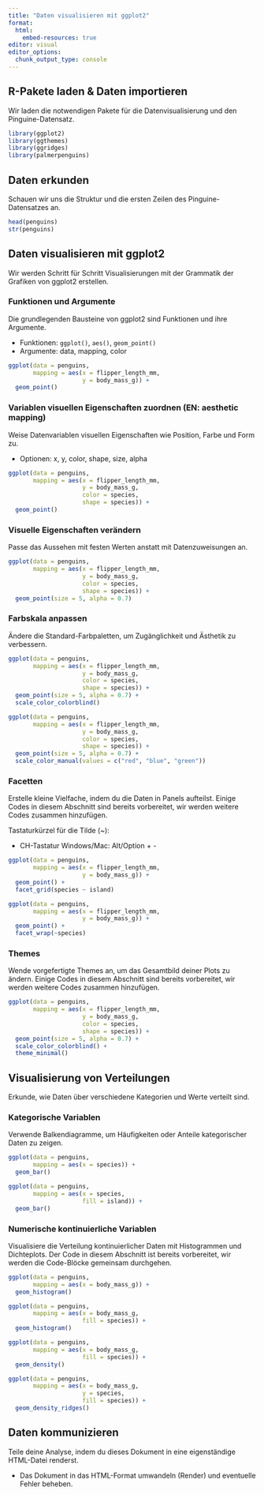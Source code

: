 ```yaml
---
title: "Daten visualisieren mit ggplot2"
format:
  html:
    embed-resources: true
editor: visual
editor_options: 
  chunk_output_type: console
---
```


## R-Pakete laden & Daten importieren

Wir laden die notwendigen Pakete für die Datenvisualisierung und den Pinguine-Datensatz.

```r
library(ggplot2)
library(ggthemes)
library(ggridges)
library(palmerpenguins)
```

## Daten erkunden

Schauen wir uns die Struktur und die ersten Zeilen des Pinguine-Datensatzes an.

```r
head(penguins)
str(penguins)
```

## Daten visualisieren mit ggplot2

Wir werden Schritt für Schritt Visualisierungen mit der Grammatik der Grafiken von ggplot2 erstellen.

### Funktionen und Argumente

Die grundlegenden Bausteine von ggplot2 sind Funktionen und ihre Argumente.

-   Funktionen: `ggplot()`, `aes()`, `geom_point()`
-   Argumente: data, mapping, color

```r
ggplot(data = penguins,
       mapping = aes(x = flipper_length_mm, 
                     y = body_mass_g)) +
  geom_point()
```

### Variablen visuellen Eigenschaften zuordnen (EN: aesthetic mapping)

Weise Datenvariablen visuellen Eigenschaften wie Position, Farbe und Form zu.

-   Optionen: x, y, color, shape, size, alpha

```r
ggplot(data = penguins,
       mapping = aes(x = flipper_length_mm,
                     y = body_mass_g,
                     color = species,
                     shape = species)) +
  geom_point()
```

### Visuelle Eigenschaften verändern

Passe das Aussehen mit festen Werten anstatt mit Datenzuweisungen an.

```r
ggplot(data = penguins,
       mapping = aes(x = flipper_length_mm,
                     y = body_mass_g,
                     color = species,
                     shape = species)) +
  geom_point(size = 5, alpha = 0.7)
```

### Farbskala anpassen

Ändere die Standard-Farbpaletten, um Zugänglichkeit und Ästhetik zu verbessern.

```r
ggplot(data = penguins,
       mapping = aes(x = flipper_length_mm,
                     y = body_mass_g,
                     color = species,
                     shape = species)) +
  geom_point(size = 5, alpha = 0.7) +
  scale_color_colorblind()

```

```r

ggplot(data = penguins,
       mapping = aes(x = flipper_length_mm,
                     y = body_mass_g,
                     color = species,
                     shape = species)) +
  geom_point(size = 5, alpha = 0.7) +
  scale_color_manual(values = c("red", "blue", "green"))

```

### Facetten

Erstelle kleine Vielfache, indem du die Daten in Panels aufteilst. Einige Codes in diesem Abschnitt sind bereits vorbereitet, wir werden weitere Codes zusammen hinzufügen.

Tastaturkürzel für die Tilde (\~):

-   CH-Tastatur Windows/Mac: Alt/Option + -

```r
ggplot(data = penguins,
       mapping = aes(x = flipper_length_mm,
                     y = body_mass_g)) +
  geom_point() +
  facet_grid(species ~ island)
```

```r
ggplot(data = penguins,
       mapping = aes(x = flipper_length_mm,
                     y = body_mass_g)) +
  geom_point() +
  facet_wrap(~species)
```

### Themes

Wende vorgefertigte Themes an, um das Gesamtbild deiner Plots zu ändern. Einige Codes in diesem Abschnitt sind bereits vorbereitet, wir werden weitere Codes zusammen hinzufügen.

```r

ggplot(data = penguins,
       mapping = aes(x = flipper_length_mm,
                     y = body_mass_g,
                     color = species,
                     shape = species)) +
  geom_point(size = 5, alpha = 0.7) +
  scale_color_colorblind() +
  theme_minimal()

```

## Visualisierung von Verteilungen

Erkunde, wie Daten über verschiedene Kategorien und Werte verteilt sind.

### Kategorische Variablen

Verwende Balkendiagramme, um Häufigkeiten oder Anteile kategorischer Daten zu zeigen.

```r
ggplot(data = penguins,
       mapping = aes(x = species)) +
  geom_bar()
```

```r
ggplot(data = penguins,
       mapping = aes(x = species,
                     fill = island)) +
  geom_bar()
```

### Numerische kontinuierliche Variablen

Visualisiere die Verteilung kontinuierlicher Daten mit Histogrammen und Dichteplots. Der Code in diesem Abschnitt ist bereits vorbereitet, wir werden die Code-Blöcke gemeinsam durchgehen.

```r
ggplot(data = penguins,
       mapping = aes(x = body_mass_g)) +
  geom_histogram()
```

```r
ggplot(data = penguins,
       mapping = aes(x = body_mass_g,
                     fill = species)) +
  geom_histogram()
```

```r
ggplot(data = penguins,
       mapping = aes(x = body_mass_g,
                     fill = species)) +
  geom_density()
```

```r
ggplot(data = penguins,
       mapping = aes(x = body_mass_g,
                     y = species,
                     fill = species)) +
  geom_density_ridges()
```

## Daten kommunizieren

Teile deine Analyse, indem du dieses Dokument in eine eigenständige HTML-Datei renderst.

-   Das Dokument in das HTML-Format umwandeln (Render) und eventuelle Fehler beheben.
